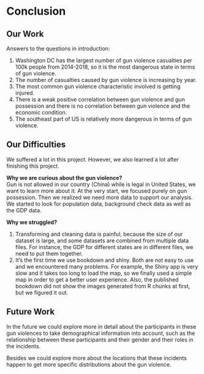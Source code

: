 # Conclusion

## Our Work

Answers to the questions in introduction:    

1. Washington DC has the largest number of gun violence casualties per 100k people from 2014-2018, so it is the most dangerous state in terms of gun violence.  
2. The number of casualties caused by gun violence is increasing by year.  
3. The most common gun violence characteristic involved is getting injured.  
4. There is a weak positive correlation between gun violence and gun possession and there is no correlation between gun violence and the economic condition.  
5. The southeast part of US is relatively more dangerous in terms of gun violence.  


## Our Difficulties

We suffered a lot in this project. However, we also learned a lot after finishing this project.

**Why we are curious about the gun violence?**  
Gun is not allowed in our country (China) while is legal in United States, we want to learn more about it. At the very start, we focused purely on gun possession. Then we realized we need more data to support our analysis. We started to look for  population data, background check data as well as the GDP data.

**Why we struggled?**  

1. Transforming and cleaning data is painful, because the size of our dataset is large, and some datasets are combined from multiple data files. For instance, the GDP for different states are in different files, we need to put them together. 
2. It’s the first time we use bookdown and shiny. Both are not easy to use and we encountered many problems. For example, the Shiny app is very slow and it takes too long to load the map, so we finally used a simple map in order to get a better user experience. Also, the published bookdown did not show the images generated from R chunks at first, but we figured it out.

## Future Work

In the future we could explore more in detail about the participants in these gun violences to take demographical information into account, such as the relationship between these participants and their gender and their roles in the incidents.

Besides we could explore more about the locations that these incidents happen to get more specific distributions about the gun violence.
